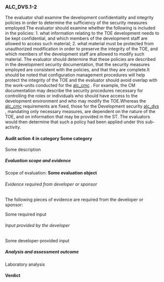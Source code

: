 ### ALC_DVS.1-2
The evaluator shall examine the development confidentiality and integrity policies in order to determine the sufficiency of the security measures employed.The evaluator should examine whether the following is included in the policies:
1. what information relating to the TOE development needs to be kept confidential, and which members of the development staff are allowed to access such material;
2. what material must be protected from unauthorized modification in order to preserve the integrity of the TOE, and which members of the development staff are allowed to modify such material.
The evaluator should determine that these policies are described in the development security documentation, that the security measures employed are consistent with the policies, and that they are complete.It should be noted that configuration management procedures will help protect the integrity of the TOE and the evaluator should avoid overlap with the work-units conducted for the [alc_cmc]() . For example, the CM documentation may describe the security procedures necessary for controlling the roles or individuals who should have access to the development environment and who may modify the TOE.Whereas the [alc_cmc]() requirements are fixed, those for the Development security [alc_dvs]() , mandating only necessary measures, are dependent on the nature of the TOE, and on information that may be provided in the ST. The evaluators would then determine that such a policy had been applied under this sub-activity.

#### Audit action 4 in category Some category

Some description

##### Evaluation scope and evidence

Scope of evaluation: **Some evaluation object**

###### Evidence required from developer or sponsor

The following pieces of evidence are required from the developer or sponsor:

Some required input

###### Input provided by the developer

Some developer-provided input

##### Analysis and assessment outcome

Laboratory analysis


:::{.callout-note title="Audit action verdict"}
\pass{Pass}
:::

#### Verdict


:::{.callout-note title="Work unit verdict"}
\pass{Pass}
:::

